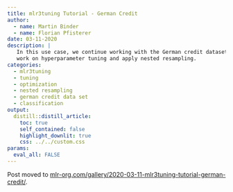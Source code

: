 ```yaml
---
title: mlr3tuning Tutorial - German Credit
author:
  - name: Martin Binder
  - name: Florian Pfisterer
date: 03-11-2020
description: |
   In this use case, we continue working with the German credit dataset. We
   work on hyperparameter tuning and apply nested resampling.
categories:
  - mlr3tuning
  - tuning
  - optimization
  - nested resampling
  - german credit data set
  - classification
output:
  distill::distill_article:
    toc: true
    self_contained: false
    highlight_downlit: true
    css: ../../custom.css
params:
  eval_all: FALSE
---
```


Post moved to [mlr-org.com/gallery/2020-03-11-mlr3tuning-tutorial-german-credit/](https://mlr-org.com/gallery/2020-03-11-mlr3tuning-tutorial-german-credit/).
